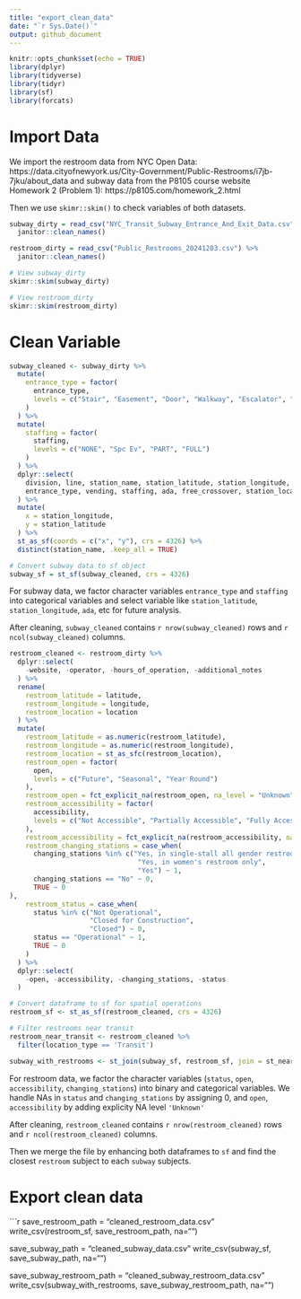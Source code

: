 ```yaml
---
title: "export_clean_data"
date: "`r Sys.Date()`"
output: github_document
---
```


```r
knitr::opts_chunk$set(echo = TRUE)
library(dplyr)
library(tidyverse)
library(tidyr)
library(sf)
library(forcats)
```

# Import Data

We import the restroom data from NYC Open Data: https://data.cityofnewyork.us/City-Government/Public-Restrooms/i7jb-7jku/about_data and subway data from the P8105 course website Homework 2 (Problem 1): https://p8105.com/homework_2.html

Then we use `skimr::skim()` to check variables of both datasets.

```r
subway_dirty = read_csv("NYC_Transit_Subway_Entrance_And_Exit_Data.csv") %>% 
  janitor::clean_names()

restroom_dirty = read_csv("Public_Restrooms_20241203.csv") %>% 
  janitor::clean_names()

# View subway_dirty
skimr::skim(subway_dirty)

# View restroom_dirty
skimr::skim(restroom_dirty)
```
# Clean Variable

```r
subway_cleaned <- subway_dirty %>% 
  mutate(
    entrance_type = factor(
      entrance_type,
      levels = c("Stair", "Easement", "Door", "Walkway", "Escalator", "Ramp", "Elevator")
    )
  ) %>% 
  mutate(
    staffing = factor(
      staffing,
      levels = c("NONE", "Spc Ev", "PART", "FULL")
    )
  ) %>% 
  dplyr::select(
    division, line, station_name, station_latitude, station_longitude, 
    entrance_type, vending, staffing, ada, free_crossover, station_location
  ) %>% 
  mutate(
    x = station_longitude,
    y = station_latitude
  ) %>% 
  st_as_sf(coords = c("x", "y"), crs = 4326) %>% 
  distinct(station_name, .keep_all = TRUE)

# Convert subway data to sf object
subway_sf = st_sf(subway_cleaned, crs = 4326)
```

For subway data, we factor character variables `entrance_type` and `staffing` into categorical variables and select variable like `station_latitude`, `station_longitude`, `ada`, etc for future analysis.

After cleaning, `subway_cleaned` contains `r nrow(subway_cleaned)` rows and `r ncol(subway_cleaned)` columns.

```r
restroom_cleaned <- restroom_dirty %>% 
  dplyr::select(
    -website, -operator, -hours_of_operation, -additional_notes
  ) %>% 
  rename(
    restroom_latitude = latitude,
    restroom_longitude = longitude,
    restroom_location = location
  ) %>% 
  mutate(
    restroom_latitude = as.numeric(restroom_latitude),
    restroom_longitude = as.numeric(restroom_longitude),
    restroom_location = st_as_sfc(restroom_location),
    restroom_open = factor(
      open,
      levels = c("Future", "Seasonal", "Year Round")
    ),
    restroom_open = fct_explicit_na(restroom_open, na_level = "Unknown"),
    restroom_accessibility = factor(
      accessibility,
      levels = c("Not Accessible", "Partially Accessible", "Fully Accessible")
    ),
    restroom_accessibility = fct_explicit_na(restroom_accessibility, na_level = "Unknown"),
    restroom_changing_stations = case_when(
      changing_stations %in% c("Yes, in single-stall all gender restroom only",
                                "Yes, in women's restroom only",
                                "Yes") ~ 1,
      changing_stations == "No" ~ 0,
      TRUE ~ 0
),
    restroom_status = case_when(
      status %in% c("Not Operational",
                    "Closed for Construction",
                    "Closed") ~ 0,
      status == "Operational" ~ 1,
      TRUE ~ 0
    )
  ) %>% 
  dplyr::select(
    -open, -accessibility, -changing_stations, -status
  )

# Convert dataframe to sf for spatial operations
restroom_sf <- st_as_sf(restroom_cleaned, crs = 4326)

# Filter restrooms near transit
restroom_near_transit <- restroom_cleaned %>% 
  filter(location_type == 'Transit')

subway_with_restrooms <- st_join(subway_sf, restroom_sf, join = st_nearest_feature)
```

For restroom data, we factor the character variables (`status`, `open`, `accessibility`, `changing_stations`) into binary and categorical variables. We handle NAs in `status` and `changing_stations` by assigning 0, and `open`, `accessibility` by adding explicity NA level `'Unknown'`

After cleaning, `restroom_cleaned` contains `r nrow(restroom_cleaned)` rows and `r ncol(restroom_cleaned)` columns.

Then we merge the file by enhancing both dataframes to `sf` and find the closest `restroom` subject to each `subway` subjects.

# Export clean data

```r
save_restroom_path = "cleaned_restroom_data.csv"
write_csv(restroom_sf, save_restroom_path, na="")

save_subway_path = "cleaned_subway_data.csv"
write_csv(subway_sf, save_subway_path, na="")

save_subway_restroom_path = "cleaned_subway_restroom_data.csv"
write_csv(subway_with_restrooms, save_subway_restroom_path, na="")
